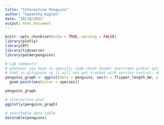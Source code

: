 ```yaml
---
title: "Interactive Penguins"
author: "Samantha Kuglen"
date: "10/18/2021"
output: html_document
---
```


```r
knitr::opts_chunk$set(echo = TRUE, warning = FALSE)
library(plotly)
library(DT)
library(tidyverse)
library(palmerpenguins)
```

```r
# Lab comments:
# whatever you have in specific code chunk header overrides global options
# html in gitignore so it will not get tracked with version control, doesn't matter because code exists in Rmd and is reproducible 
penguins_graph <- ggplot(data = penguins, aes(x = flipper_length_mm, y = body_mass_g)) +
  geom_point(aes(color = species))

penguins_graph
```

```r
# interactive plot
ggplotly(penguins_graph) 
```

```r
# searchable data table
datatable(penguins)
```


